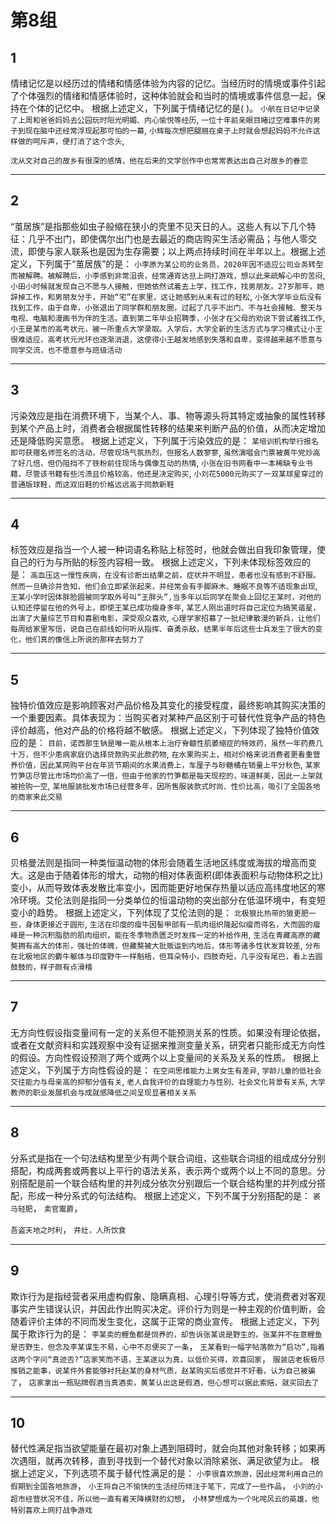 


# 第8组

## 1
情绪记忆是以经历过的情绪和情感体验为内容的记忆。当经历时的情境或事件引起了个体强烈的情绪和情感体验时，这种体验就会和当时的情境或事件信息一起，保持在个体的记忆中。
根据上述定义，下列属于情绪记忆的是(     )。
`小航在日记中记录了上周和爸爸妈妈去公园玩时阳光明媚、内心愉悦等经历`,
`一位十年前亲眼目睹过空难事件的男子到现在脑中还经常浮现起那可怕的一幕`,
`小辉每次想把腿翘在桌子上时就会想起妈妈不允许这样做的呵斥声，便打消了这个念头`,

`沈从文对自己的故乡有很深的感情，他在后来的文学创作中也常常表达出自己对故乡的眷恋`

------

## 2
“茧居族”是指那些如虫子般缩在狭小的壳里不见天日的人。这些人有以下几个特征：几乎不出门，即使偶尔出门也是去最近的商店购买生活必需品；与他人零交流，即使与家人联系也是因为生存需要；以上两点持续时间在半年以上。根据上述定义，下列属于“茧居族”的是：
`小李原为某公司的业务员，2020年因不适应公司业务转型而被解聘。被解聘后，小李感到非常沮丧，经常通宵达旦上网打游戏，想以此来疏解心中的苦闷`,
`小田小时候就发现自己不愿与人接触，但她依然试着去上学，找工作，找男朋友。27岁那年，她辞掉工作，和男朋友分手，开始“宅”在家里，这让她感到从未有过的轻松`,
`小张大学毕业后没有找到工作，由于自卑，小张退出了同学群和朋友圈，过起了几乎不出门、不与社会接触、整天与电视、电脑和漫画书为伴的生活。直到第二年毕业招聘季，小张才在父母的劝说下尝试着找工作`,
`小王是某市的高考状元，被一所重点大学录取。入学后，大学全新的生活方式与学习模式让小王很难适应，高考状元光环也逐渐消退，这使得小王越发地感到失落和自卑，变得越来越不愿意与同学交流，也不愿意参与班级活动`

------

## 3
污染效应是指在消费环境下，当某个人、事、物等源头将其特定或抽象的属性转移到某个产品上时，消费者会根据属性转移的结果来判断产品的价值，从而决定增加还是降低购买意愿。
根据上述定义，下列属于污染效应的是：
`某培训机构举行报名即可获赠名师签名的活动，尽管现场气氛热烈，但报名人数寥寥`,
`虽然演唱会门票被黄牛党炒高了好几倍，但仍阻挡不了铁粉前往现场与偶像互动的热情`,
`小张在旧书网看中一本稀缺专业书籍，尽管该书籍有些污渍且价格较高，他还是决定购买`,
`小刘花5000元购买了一双某球星穿过的普通版球鞋，而这双旧鞋的价格远远高于同款新鞋`

------

## 4
标签效应是指当一个人被一种词语名称贴上标签时，他就会做出自我印象管理，使自己的行为与所贴的标签内容相一致。
根据上述定义，下列未体现标签效应的是：
`高血压这一慢性疾病，在没有诊断出结果之前，症状并不明显，患者也没有感到不舒服。然而一旦确诊并告知，他们会立即紧张起来，并经常会有手脚麻木、睡眠不良等不适现象出现`,
`王某小学时因体胖脸圆被同学取外号叫“王胖头”,当多年以后同学在聚会上回忆王某时，对他的认知还停留在他的外号上，即使王某已成功瘦身多年`,
`某艺人刚出道时将自己定位为搞笑谐星，出演了大量综艺节目和喜剧电影，深受观众喜欢`,
`心理学家招募了一批纪律散漫的新兵，让他们每周给家里写信，说自己在前线如何听从指挥、奋勇杀敌，结果半年后这些士兵发生了很大的变化，他们真的像信上所说的那样去努力了`

------

## 5
独特价值效应是影响顾客对产品价格及其变化的接受程度，最终影响其购买决策的一个重要因素。具体表现为：当购买者对某种产品区别于可替代性竞争产品的特色评价越高，他对产品的价格将越不敏感。
根据上述定义，下列体现了独特价值效应的是：
`目前，诺西那生钠是唯一能从根本上治疗脊髓性肌萎缩症的特效药，虽然一年药费几十万，但不少患病家庭仍选择贷款购买此款药物`,
`在水果购买上，相对价格来说消费者更看重营养价值，因此某网购平台在年货节期间的水果消费上，车厘子与砂糖橘在销量上平分秋色`,
`某家竹笋店尽管比市场均价高了一倍，但由于他家的竹笋都是每天现挖的，味道鲜美，因此一上架就被抢购一空`,
`某地服装批发市场已经营多年，因所售服装款式时尚、性价比高，吸引了全国各地的商家来此交易`

------

## 6
贝格曼法则是指同一种类恒温动物的体形会随着生活地区纬度或海拔的增高而变大。这是由于随着体形的增大，动物的相对体表面积(即体表面积与动物体积之比)变小，从而导致体表发散比率变小，因而能更好地保存热量以适应高纬度地区的寒冷环境。艾伦法则是指同一分类单位的恒温动物的突出部分在低温环境中，有变短变小的趋势。
根据上述定义，下列体现了艾伦法则的是：
`北极狼比热带的狼更肥一些，身体更接近于圆形`,
`生活在印度的瘤牛因髻甲部有一肌肉组织隆起似瘤而得名，大而圆的瘤峰是一种沉积脂肪的肌肉组织，能在冬季物质匮乏时发挥一定的补给作用`,
`生活在青藏高原的藏獒拥有高大的体形，强壮的体魄，但藏獒被大批贩运到内地后，体形等诸多性状发育较差`,
`分布在北极地区的麝牛躯体与印度野牛一样魁梧，但耳朵特小，四肢奇短，几乎没有尾巴，看上去圆鼓鼓的，样子颇有点滑稽`

------

## 7
无方向性假设指变量间有一定的关系但不能预测关系的性质。如果没有理论依据，或者在文献资料和实践观察中没有证据来推测变量关系，研究者只能形成无方向性的假设。方向性假设预测了两个或两个以上变量间的关系及关系的性质。
根据上述定义，下列属于方向性假设的是：
`在空间思维能力上男女生有差异`,
`学龄儿童的低社会交往能力与母亲高的抑郁分值有关`,
`老人自我评价的自理能力与性别、社会文化背景有关系`,
`大学教师的职业发展机会与成就感降低之间呈现显著相关关系`

------

## 8
分系式是指在一个句法结构里至少有两个联合词组，这些联合词组的组成成分分别搭配，构成两套或两套以上平行的语法关系，表示两个或两个以上不同的意思。分别搭配是前一个联合结构里的并列成分依次分别跟后一个联合结构里的并列成分搭配，形成一种分系式的句法结构。
根据上述定义，下列不属于分别搭配的是：
`裘马轻肥`，
`卖官鬻爵`，

`吾盗天地之时利`，
`井灶，人所饮食`

------

## 9
欺诈行为是指经营者采用虚构假象、隐瞒真相、心理引导等方式，使消费者对客观事实产生错误认识，并因此作出购买决定。评价行为则是一种主观的价值判断，会随着评价主体的不同而发生变化，这属于正常的商业宣传。
根据上述定义，下列属于欺诈行为的是：
`李某卖的鲤鱼都是饲养的，却告诉张某说是野生的，张某并不在意鲤鱼是否野生，但念及李某谋生不易，心中不忍便买了一条`，
`王某看到一幅字帖落款为“启功”,指着这两个字问“真迹否?”店家笑而不语，王某遂以为真，以低价买得，欢喜回家`，
`服装店老板极尽推销之能事，说某件外套能够衬托赵某的身材气质，赵某购买后感觉并不好看，认为自己被骗了`，
`店家拿出一瓶贴牌假酒当真酒卖，黄某认出这是假酒，但心想可以据此索赔，就买回去了`

------

## 10
替代性满足指当欲望能量在最初对象上遇到阻碍时，就会向其他对象转移；如果再次遇阻，就再次转移，直到寻找到一个替代对象以消除紧张、满足欲望为止。
根据上述定义，下列选项不属于替代性满足的是：
`小李很喜欢旅游，因此经常利用自己的假期到全国各地旅游`，
`小王将自己不愉快的生活经历倾注于笔下，完成了一些作品`，
`小刘的小超市经营状况不佳，所以他一直有着天降横财的幻想`，
`小林梦想成为一个叱咤风云的英雄，他特别喜欢上网打战争游戏`
